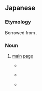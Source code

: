 ==Japanese==

===Etymology===
Borrowed from {{bor|ja|en||main page}}.

===Noun===
{{ja-noun|メイン ページ}}

# {{lb|ja|frequently|_|computing}} [[main]] [[page]]
#: {{ja-usex|ウィクショナリーの'''メインページ'''|^ウィクショナリー の '''メイン ページ'''|Wiktionary '''Main Page'''}}
#* {{quote-book|ja|2003||Web jōhō no ākitekucha||78|trans-title=Web information architecture|pageurl=https://books.google.com/books?id=wAT8RB3Jkd0C&pg=PA78}}
#*: {{ja-usex|ユーザーとサイトの会%話は、普%通サイトの'''メインページ'''から始まります。その会%話がどれだけうまくいくかを察%知するには、サイトの'''メインページ'''を見て自%問してみてください。「このページで目%立っているラベルは自%分が見ても突%出した印%象を受けるのだろうか?、もしそうなら、それはなぜだろう?」|ユーザー と サイト の かい%わ は、 ふ%つう サイト の '''メイン ページ''' から はじまります。 その かい%わ が どれだけ うまく いく か を さっ%ち する に は、 サイト の '''メイン ページ''' を みて じ%もん して みて ください。 「この ページ で め%だっている ラベル は じ%ぶん が みて も とっ%しゅつ した いん%しょう を うける の だろう か?、もし そう なら、 それ は なぜ だろう?」|The conversation between user and site typically begins with the site’s '''main page'''. To see how well that conversation is going, try looking at the '''main page''' and asking yourself, “Do the labels that stand out on this page make an impression? If so, how?”}}
#* {{quote-book|ja|2013|Shimizu Haruki|Android apuri kaihatsu||312|trans-title=Android app development|pageurl=https://books.google.com/books?id=PtMaOKkcV3MC&pg=PA312}}
#*: {{ja-usex|図%１%実%験%用アプリ。左から'''メインページ'''、第%１のページ、第%２のページ。|ず %いち% じっ%けん% よう アプリ。 ひだり から '''メイン ページ'''、 だい%-いち の ページ、だい%-に の ページ。|Fig. 1: Test app. From left: '''main page''', first page, second page.}}
#* {{quote-book|ja|2016|Maeda Gō|Nyūmon Redmine||260|edition=5th|trans-title=Introduction to Redmine|pageurl=https://books.google.co.jp/books?id=Rj_hDQAAQBAJ&pg=PA260}}
#*: {{ja-usex|'''メインページ'''はWikiの起%点となるページであり、プロジェクトメニューのWikiをクリックすると最%初に表%示されるページです。|'''^メイン ページ''' は ^ウィキ の き%てん と なる ページ であり、 プロジェクト メニュー の ^ウィキ を クリック する と さい%しょ に ひょう%じ される ページ です。|The '''main page''' is the starting page for the Wiki, the first page shown when you click the Wiki project menu.}}